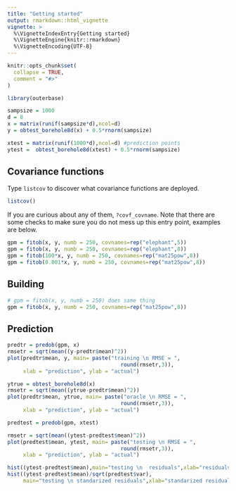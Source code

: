 ```yaml
---
title: "Getting started"
output: rmarkdown::html_vignette
vignette: >
  %\VignetteIndexEntry{Getting started}
  %\VignetteEngine{knitr::rmarkdown}
  %\VignetteEncoding{UTF-8}
---
```



```r
knitr::opts_chunk$set(
  collapse = TRUE,
  comment = "#>"
)
```

```r
library(outerbase)
```


```r
sampsize = 1000
d = 8
x = matrix(runif(sampsize*d),ncol=d)
y = obtest_borehole8d(x) + 0.5*rnorm(sampsize)
```

```r
xtest = matrix(runif(1000*d),ncol=d) #prediction points
ytest =  obtest_borehole8d(xtest) + 0.5*rnorm(sampsize)
```
## Covariance functions
Type `listcov` to discover what covariance functions are deployed.
```r
listcov()
```
If you are curious about any of them, `?covf_covname`.  Note that there are some checks to make sure you do not mess up this entry point, examples are below.
```r
gpm = fitob(x, y, numb = 250, covnames=rep("elephant",5))
gpm = fitob(x, y, numb = 250, covnames=rep("elephant",8))
gpm = fitob(100*x, y, numb = 250, covnames=rep("mat25pow",8))
gpm = fitob(0.001*x, y, numb = 250, covnames=rep("mat25pow",8))
```

## Building
```r
# gpm = fitob(x, y, numb = 250) does same thing
gpm = fitob(x, y, numb = 250, covnames=rep("mat25pow",8))
```

## Prediction

```r
predtr = predob(gpm, x)
rmsetr = sqrt(mean((y-predtr$mean)^2))
plot(predtr$mean, y, main= paste("training \n RMSE = ", 
                                    round(rmsetr,3)),
     xlab = "prediction", ylab = "actual")
```

```r
ytrue = obtest_borehole8d(x)
rmsetr = sqrt(mean((ytrue-predtr$mean)^2))
plot(predtr$mean, ytrue, main= paste("oracle \n RMSE = ", 
                                    round(rmsetr,3)),
     xlab = "prediction", ylab = "actual")
```

```r
predtest = predob(gpm, xtest)

rmsetr = sqrt(mean((ytest-predtest$mean)^2))
plot(predtest$mean, ytest, main= paste("testing \n RMSE = ", 
                                    round(rmsetr,3)),
     xlab = "prediction", ylab = "actual")

hist((ytest-predtest$mean),main="testing \n  residuals",xlab="residuals")
hist((ytest-predtest$mean)/sqrt(predtest$var),
     main="testing \n standarized residuals",xlab="standarized residuals")
```

